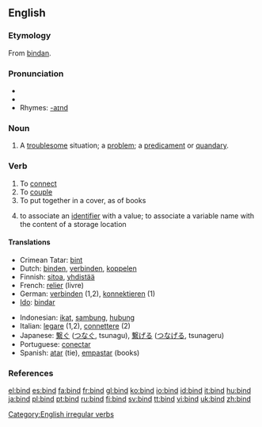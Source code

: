 {{wikipedia|dab=bind}}
==English==

===Etymology===
From {{OE.}} [[bindan]].

===Pronunciation===
*{{IPA|/bʌɪnd/}}
*{{audio|en-us-bind.ogg|Audio (US)}}
*Rhymes: [[Rhymes:English:-aɪnd|-aɪnd]]

===Noun===
{{en-noun}}

#A [[troublesome]] situation; a [[problem]]; a [[predicament]] or [[quandary]].

===Verb===
{{en-verb|binds|binding|'''[[bound]]''' or rarely '''[[bounden]]'''}}

# To [[connect]]
# To [[couple]]
# To put together in a cover, as of books
# {{computing}} to associate an [[identifier]] with a value; to associate a variable name with the content of a storage location

====Translations====
{{top}}
*Crimean Tatar: [[bint#Crimean Tatar|bint]]
*Dutch: [[binden]], [[verbinden]], [[koppelen]]
*Finnish: [[sitoa]], [[yhdistää]]
*French: [[relier]] (livre)
*German: [[verbinden]] (1,2), [[konnektieren]] (1)
*[[Ido]]: [[bindar]]
{{mid}}
*Indonesian: [[ikat]], [[sambung]], [[hubung]]
*Italian: [[legare]] (1,2), [[connettere]] (2)
*Japanese: [[繋ぐ]] ([[つなぐ]], tsunagu), [[繋げる]] ([[つなげる]], tsunageru)
*Portuguese: [[conectar]]
*Spanish: [[atar]] (tie), [[empastar]] (books)
{{bottom}}

===References===
{{R:Century 1911}}
{{R:Webster 1913}}

[[Category:English irregular verbs]]

[[el:bind]]
[[es:bind]]
[[fa:bind]]
[[fr:bind]]
[[gl:bind]]
[[ko:bind]]
[[io:bind]]
[[id:bind]]
[[it:bind]]
[[hu:bind]]
[[ja:bind]]
[[pl:bind]]
[[pt:bind]]
[[ru:bind]]
[[fi:bind]]
[[sv:bind]]
[[tt:bind]]
[[vi:bind]]
[[uk:bind]]
[[zh:bind]]